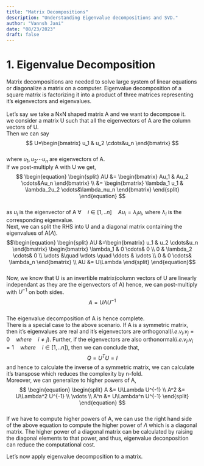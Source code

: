 ```yaml
---
title: "Matrix Decompositions"
description: "Understanding Eigenvalue decompositions and SVD."
author: "Vannsh Jani"
date: "08/23/2023"
draft: false
---
```


# 1. Eigenvalue Decomposition

| Matrix decompositions are needed to solve large system of linear equations or diagonalize a matrix on a computer. Eigenvalue decomposition of a square matrix is factorizing it into a product of three matrices representing it's eigenvectors and eigenvalues.
| 
| Let's say we take a NxN shaped matrix A and we want to decompose it.
| we consider a matrix U such that all the eigenvectors of A are the column vectors of U.
| Then we can say
| $$   U=\begin{bmatrix} u_1 & u_2 \cdots&u_n  \end{bmatrix}  $$
| where $u_1,u_2\cdots u_n$ are eigenvectors of A.
| If we post-multiply A with U we get,
| $$   \begin{equation} \begin{split} AU &= \begin{bmatrix} Au_1 & Au_2 \cdots&Au_n  \end{bmatrix} \\ &= \begin{bmatrix} \lambda_1 u_1 & \lambda_2u_2 \cdots&\lambda_nu_n  \end{bmatrix} \end{split} \end{equation}  $$
| as $u_i$ is the eigenvector of A $\forall \quad i \in[1,..n]\quad Au_i=\lambda_iu_i$, where $\lambda_i$ is the corresponding eigenvalue.
| Next, we can split the RHS into U and a diagonal matrix containing the eigenvalues of A$(\Lambda)$. $$\begin{equation} \begin{split} AU &=\begin{bmatrix} u_1 & u_2 \cdots&u_n  \end{bmatrix} \begin{bmatrix} \lambda_1 & 0 \cdots& 0 \\ 0 & \lambda_2 \cdots& 0 \\ \vdots &\quad \vdots \quad \ddots & \vdots \\ 0 & 0 \cdots& \lambda_n \end{bmatrix} \\ AU &= U\Lambda \end{split} \end{equation}$$
| Now, we know that U is an invertible matrix(column vectors of U are linearly independant as they are the eigenvectors of A) hence, we can post-multiply with $U^{-1}$ on both sides.
| $$  A=U\Lambda U^{-1}  $$
| The eigenvalue decomposition of A is hence complete.

| There is a special case to the above scenario. If A is a symmetric matrix, then it's eigenvalues are real and it's eigenvectors are orthogonal$(i.e. v_i.v_j=0 \quad where \quad i \not=j)$. Further, if the eigenvectors are also orthonormal$(i.e. v_i.v_i=1 \quad where \quad i \in[1,..n])$, then we can conclude that,
| $$   Q=U^TU=I  $$and hence to calculate the inverse of a symmetric matrix, we can calculate it's transpose which reduces the complexity by n-fold.

| Moreover, we can generalize to higher powers of A,
| $$
  \begin{equation} \begin{split} A &= U\Lambda U^{-1} \\ A^2 &= U\Lambda^2 U^{-1} \\ \vdots \\ A^n &= U\Lambda^n U^{-1} \end{split} \end{equation}
  $$
| If we have to compute higher powers of A, we can use the right hand side of the above equation to compute the higher power of $\Lambda$ which is a diagonal matrix. The higher power of a diagonal matrix can be calculated by raising the diagonal elements to that power, and thus, eigenvalue deconposition can reduce the computational cost.

Let's now apply eigenvalue decomposition to a matrix.

```python

```

